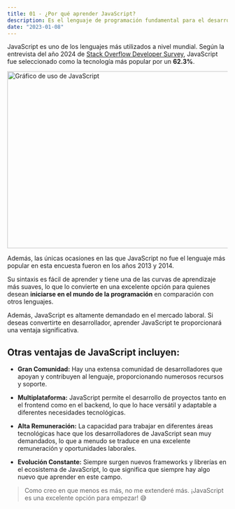 ```yaml
---
title: 01 - ¿Por qué aprender JavaScript?
description: Es el lenguaje de programación fundamental para el desarrollo web. Es indispensable para crear sitios web interactivos y dinámicos para el navegador.
date: "2023-01-08"
---
```


JavaScript es uno de los lenguajes más utilizados a nivel mundial. Según la entrevista del año 2024 de [Stack Overflow Developer Survey](https://survey.stackoverflow.co/2024/technology#most-popular-technologies-language), JavaScript fue seleccionado como la tecnología más popular por un **62.3%**.


<Image src="/javascript-stack.png" width="718" height="404" alt="Gráfico de uso de JavaScript" />

Además, las únicas ocasiones en las que JavaScript no fue el lenguaje más popular en esta encuesta fueron en los años 2013 y 2014.

Su sintaxis es fácil de aprender y tiene una de las curvas de aprendizaje más suaves, lo que lo convierte en una excelente opción para quienes desean **iniciarse en el mundo de la programación** en comparación con otros lenguajes.

Además, JavaScript es altamente demandado en el mercado laboral. Si deseas convertirte en desarrollador, aprender JavaScript te proporcionará una ventaja significativa.

## **Otras ventajas de JavaScript incluyen:**

- **Gran Comunidad:** Hay una extensa comunidad de desarrolladores que apoyan y contribuyen al lenguaje, proporcionando numerosos recursos y soporte.

- **Multiplataforma:** JavaScript permite el desarrollo de proyectos tanto en el frontend como en el backend, lo que lo hace versátil y adaptable a diferentes necesidades tecnológicas.

- **Alta Remuneración:** La capacidad para trabajar en diferentes áreas tecnológicas hace que los desarrolladores de JavaScript sean muy demandados, lo que a menudo se traduce en una excelente remuneración y oportunidades laborales.

- **Evolución Constante:** Siempre surgen nuevos frameworks y librerías en el ecosistema de JavaScript, lo que significa que siempre hay algo nuevo que aprender en este campo.

> Como creo en que menos es más, no me extenderé más. ¡JavaScript es una excelente opción para empezar! 😅
